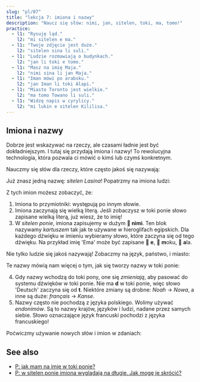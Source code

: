 ```yaml
---
slug: "pl/07"
title: "lekcja 7: imiona i nazwy"
description: "Naucz się słów: nimi, jan, sitelen, toki, ma, tomo!"
practice:
  - l1: "Rysuję ląd."
    l2: "mi sitelen e ma."
  - l1: "Twoje zdjęcie jest duże."
    l2: "sitelen sina li suli."
  - l1: "Ludzie rozmawiają o budynkach."
    l2: "jan li toki e tomo."
  - l1: "Masz na imię Maja."
    l2: "nimi sina li jan Maja."
  - l1: "Iman mówi po arabsku."
    l2: "jan Iman li toki Alapi."
  - l1: "Miasto Toronto jest wielkie."
    l2: "ma tomo Towano li suli."
  - l1: "Widzę napis w cyrylicy."
    l2: "mi lukin e sitelen Kililisa."
---
```



## Imiona i nazwy

Dobrze jest wskazywać na rzeczy, ale czasami ładnie jest być dokładniejszym. I tutaj się przydają imiona i nazwy! To rewolucyjna technologia, która pozwala ci mówić o kimś lub czymś konkretnym.

Nauczmy się słów dla rzeczy, które często jakoś się nazywają:

<List>
  <Word sl="nimi" m="imię, nazwa, słowo" />
  <Word sl="jan" m="osoba" />
  <Word sl="sitelen" m="obraz, napis; rysować, pisać" />
  <Word sl="toki" m="mowa, język; rozmawiać, mówić" />
  <Word sl="ma" m="ląd, kraj" />
  <Word sl="tomo" m="budynek, pokój, dom" />
</List>

Już znasz jedną nazwę: _sitelen Lasina_! Popatrzmy na imiona ludzi:

<List>
  <Sentence sl="jan Nowa" m="osoba o imieniu Noah (ang. 'Noah')" />
  <Sentence sl="jan Ema" m="osoba o imieniu Emma (ang. 'Emma')" />
</List>

Z tych imion możesz zobaczyć, że:

1. Imiona to przymiotniki: występują po innym słowie.
2. Imiona zaczynają się wielką literą. Jeśli zobaczysz w toki ponie słowo zapisane wielką literą, już wiesz, że to imię!
3. W _sitelen ponie_, imiona zapisujemy w dużym **󱥂 nimi**. Ten blok nazywamy _kartuszem_ tak jak te używane w hieroglifach egipskich. Dla każdego dźwięku w imieniu wybieramy słowo, które zaczyna się od tego dźwięku. Na przykład imię 'Ema' może być zapisane 󱤉 **e**, 󱤶 **m**oku, 󱤂 **a**la.

Nie tylko ludzie się jakoś nazywają! Zobaczmy na język, państwo, i miasto:

<List>
  <Sentence
    sl="toki Kanse"
    m="język zwany francuskim (fr. 'français')"
  />
  <Sentence sl="ma Tosi" m="państwo zwane Niemcy (niem. 'Deutsch')" />
  <Sentence
    sl="ma tomo Loma"
    m="miejsce z budynkami zwane Rzym (łac. 'Rōma')"
  />
</List>

Te nazwy mówią nam więcej o tym, jak się tworzy nazwy w toki ponie:

4. Gdy nazwy wchodzą do toki pony, one się _zmieniają_, aby pasować do systemu dźwięków w toki ponie. Nie ma **d** w toki ponie, więc słowo 'Deutsch' zaczyna się od **t**. Niektóre zmiany są drobne: _Noah_ → _Nowa_, a inne są duże: _français_ → _Kanse_.
5. Nazwy często nie pochodzą z języka polskiego. Wolimy używać _endonimów_. Są to nazwy krajów, języków i ludzi, nadane przez samych siebie. Słowo oznaczające język francuski pochodzi z języka francuskiego!

Poćwiczmy używanie nowych słów i imion w zdaniach:

<List>
  <Sentence sl="waso li lukin e ma." m="Ptak patrzy na ziemię." />
  <Sentence sl="jan li toki e tomo." m="Ludzie mówią o domu." />
  <Sentence sl="jan pona li toki pona." m="Mili ludzie dobrze mówią." />
  <Sentence sl="nimi ona li jan Kenta." m="On ma na imię Kenta." />
  <Sentence sl="jan Sunita li sitelen e pipi." m="Sunita rysuje owada." />
  <Sentence sl="jan Nina li toki Kanse." m="Nina mówi po francusku." />
  <Sentence sl="jan Ema li sona pona e ma Tosi." m="Emma dobrze zna Niemcy." />
</List>

<Practice exercises={frontmatter.practice} client:load />

## See also
* [P: jak mam na imię w toki ponie?](/pl/make-a-name)
* [P: w sitelen ponie imiona wyglądają na długie. Jak mogę je skrócić?](/pl/simpler-cartouches)
